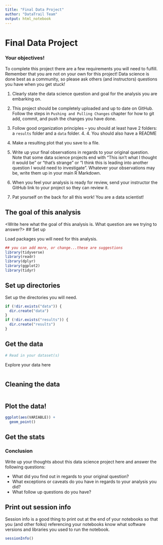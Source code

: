```yaml
---
title: "Final Data Project"
author: "DataTrail Team"
output: html_notebook
---
```


# Final Data Project

### Your objectives!

To complete this project there are a few requirements you will need to fulfill. Remember that you are not on your own for this project! Data science is done best as a community, so please ask others (and instructors) questions you have when you get stuck!

1. Clearly state the data science question and goal for the analysis you are embarking on.

2. This project should be completely uploaded and up to date on GitHub. Follow the steps in `Pushing and Pulling Changes` chapter for how to git add, commit, and push the changes you have done.

3. Follow good organization principles -- you should at least have 2 folders: a `results` folder and a `data` folder. 4. 4. You should also have a README

5. Make a resulting plot that you save to a file.

6. Write up your final observations in regards to your original question. Note that some data science projects end with "This isn't what I thought it would be" or "that's strange" or "I think this is leading into another question I would need to investigate". Whatever your observations may be, write them up in your main R Markdown.

7. When you feel your analysis is ready for review, send your instructor the GitHub link to your project so they can review it.

8. Pat yourself on the back for all this work! You are a data scientist!


## The goal of this analysis

<Write here what the goal of this analysis is. What question are we trying to answer?> 
## Set up 

Load packages you will need for this analysis. 

```r
## you can add more, or change...these are suggestions
library(tidyverse)
library(readr)
library(dplyr)
library(ggplot2)
library(tidyr)
```

## Set up directories

Set up the directories you will need. 

```r
if (!dir.exists("data")) {
  dir.create("data")
}
if (!dir.exists("results")) {
  dir.create("results")
}
```


## Get the data 

<Write here a bit about this dataset and put a link to where it is from> 

```r
# Read in your dataset(s)
```

Explore your data here

```r

```

## Cleaning the data


```r

```

## Plot the data! 

```r
ggplot(aes(VARIABLE)) + 
  geom_point() 
```

## Get the stats 


### Conclusion 

Write up your thoughts about this data science project here and answer the following questions: 

- What did you find out in regards to your original question? 
- What exceptions or caveats do you have in regards to your analysis you did? 
- What follow up questions do you have? 

## Print out session info

Session info is a good thing to print out at the end of your notebooks so that you (and other folks) referencing your notebooks know what software versions and libraries you used to run the notebook.

```r
sessionInfo()
```
